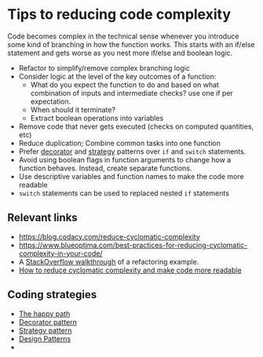 # Tips to reducing code complexity

Code becomes complex in the technical sense whenever you introduce some kind of branching in how the function works. This starts with an if/else statement and gets worse as you nest more if/else and boolean logic.

- Refactor to simplify/remove complex branching logic
- Consider logic at the level of the key outcomes of a function:
  - What do you expect the function to do and based on what combination of inputs and intermediate checks? use one if per expectation.
  - When should it terminate?
  - Extract boolean operations into variables
- Remove code that never gets executed (checks on computed quantities, etc)
- Reduce duplication; Combine common tasks into one function
- Prefer [decorator](https://en.wikipedia.org/wiki/Decorator_pattern) and [strategy](https://en.wikipedia.org/wiki/Strategy_pattern) patterns over `if` and `switch` statements.
- Avoid using boolean flags in function arguments to change how a function behaves. Instead, create separate functions.
- Use descriptive variables and function names to make the code more readable
- `switch` statements can be used to replaced nested `if` statements

## Relevant links

- <https://blog.codacy.com/reduce-cyclomatic-complexity>
- <https://www.blueoptima.com/best-practices-for-reducing-cyclomatic-complexity-in-your-code/>
- A [StackOverflow walkthrough](https://stackoverflow.com/questions/17927835/how-could-i-reduce-the-cyclomatic-complexity) of a refactoring example.
- [How to reduce cyclomatic complexity and make code more readable](https://kasp9023.medium.com/how-to-make-your-code-more-readable-focus-on-the-happy-path-and-reduce-cyclomatic-complexity-66802b8897b5)

## Coding strategies

- [The happy path](https://en.wikipedia.org/wiki/Happy_path)
- [Decorator pattern](https://en.wikipedia.org/wiki/Decorator_pattern)
- [Strategy pattern](https://en.wikipedia.org/wiki/Strategy_pattern)
- [Design Patterns](https://en.wikipedia.org/wiki/Design_Patterns)
-

